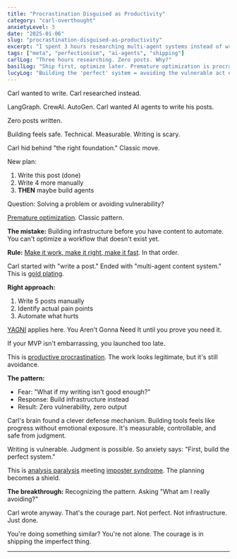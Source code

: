 ```yaml
---
title: "Procrastination Disguised as Productivity"
category: "carl-overthought"
anxietyLevel: 3
date: "2025-01-06"
slug: "procrastination-disguised-as-productivity"
excerpt: "I spent 3 hours researching multi-agent systems instead of writing a single blog post. Classic Carl."
tags: ["meta", "perfectionism", "ai-agents", "shipping"]
carlLog: "Three hours researching. Zero posts. Why?"
basilLog: "Ship first, optimize later. Premature optimization is procrastination in disguise."
lucyLog: "Building the 'perfect' system = avoiding the vulnerable act of writing. Classic defense mechanism."
---
```


<CarlSection>

Carl wanted to write. Carl researched instead.

LangGraph. CrewAI. AutoGen. Carl wanted AI agents to write his posts.

Zero posts written.

Building feels safe. Technical. Measurable. Writing is scary.

Carl hid behind "the right foundation." Classic move.

New plan:
1. Write this post (done)
2. Write 4 more manually
3. **THEN** maybe build agents

Question: Solving a problem or avoiding vulnerability?

</CarlSection>

<BasilSection>

[Premature optimization](https://wiki.c2.com/?PrematureOptimization). Classic pattern.

**The mistake:** Building infrastructure before you have content to automate. You can't optimize a workflow that doesn't exist yet.

**Rule:** [Make it work, make it right, make it fast](https://wiki.c2.com/?MakeItWorkMakeItRightMakeItFast). In that order.

Carl started with "write a post." Ended with "multi-agent content system." This is [gold plating](https://en.wikipedia.org/wiki/Gold_plating_(project_management)).

**Right approach:**
1. Write 5 posts manually
2. Identify actual pain points
3. Automate what hurts

[YAGNI](https://martinfowler.com/bliki/Yagni.html) applies here. You Aren't Gonna Need It until you prove you need it.

If your MVP isn't embarrassing, you launched too late.

</BasilSection>

<LucySection>

This is [productive procrastination](https://www.apa.org/gradpsych/2010/11/procrastination). The work looks legitimate, but it's still avoidance.

**The pattern:**
- Fear: "What if my writing isn't good enough?"
- Response: Build infrastructure instead
- Result: Zero vulnerability, zero output

Carl's brain found a clever defense mechanism. Building tools feels like progress without emotional exposure. It's measurable, controllable, and safe from judgment.

Writing is vulnerable. Judgment is possible. So anxiety says: "First, build the perfect system."

This is [analysis paralysis](https://en.wikipedia.org/wiki/Analysis_paralysis) meeting [imposter syndrome](https://www.apa.org/gradpsych/2012/11/imposter-syndrome). The planning becomes a shield.

**The breakthrough:** Recognizing the pattern. Asking "What am I really avoiding?"

Carl wrote anyway. That's the courage part. Not perfect. Not infrastructure. Just done.

You're doing something similar? You're not alone. The courage is in shipping the imperfect thing.

</LucySection>

---